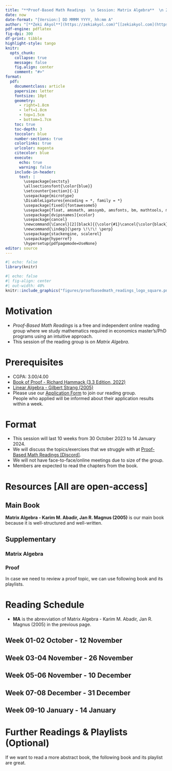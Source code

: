 ```yaml
---
title: "**Proof-Based Math Readings  \n Session: Matrix Algebra**  \n 2023 Fall"
date: now
date-format: "[Version:] DD MMMM YYYY, hh:mm A"
author: "[**Zeki Akyol**](https://zekiakyol.com)^[[zekiakyol.com](https://zekiakyol.com)]  \n Department of Economics  \n Istanbul Technical University  \n [Click here for the most recent versions of the syllabuses](https://github.com/zekiakyol/proof-based-math-readings)"
pdf-engine: pdflatex
fig-dpi: 300
df-print: tibble
highlight-style: tango
knitr:
  opts_chunk: 
    collapse: true
    message: false
    fig.align: center
    comment: "#>"
format:
  pdf: 
    documentclass: article
    papersize: letter
    fontsize: 10pt
    geometry: 
      - right=1.8cm
      - left=1.8cm
      - top=1.5cm
      - bottom=1.7cm
    toc: true
    toc-depth: 3
    toccolor: blue
    number-sections: true
    colorlinks: true
    urlcolor: magenta
    citecolor: blue
    execute:
      echo: true
      warning: false
    include-in-header: 
      text: |
        \usepackage{sectsty}
        \allsectionsfont{\color{blue}}
        \setcounter{section}{-1}
        \usepackage{microtype}
        \DisableLigatures{encoding = *, family = *}
        \usepackage[fixed]{fontawesome5}
        \usepackage{float, amsmath, amssymb, amsfonts, bm, mathtools, mathastext}
        \usepackage[dvipsnames]{xcolor} 
        \usepackage{cancel}
        \newcommand{\Cancel}[2][black]{{\color{#1}\cancel{\color{black}#2}}}
        \newcommand{\indep}{\perp \!\!\! \perp}
        \usepackage{stackengine, scalerel}
        \usepackage{hyperref}
        \hypersetup{pdfpagemode=UseNone}
editor: source
---
```


```r
#| echo: false
library(knitr)
```

```r
#| echo: false
#| fig-align: center
#| out-width: 40%
knitr::include_graphics("figures/proofbasedmath_readings_logo_square.png")
```

\newpage

# Motivation 

  - *Proof-Based Math Readings* is a free and independent online reading group where we study mathematics required in economics master's/PhD programs using an intuitive approach.
  - This session of the reading group is on *Matrix Algebra*.

# Prerequisites

  - CGPA: 3.00/4.00
  - [\faBook Book of Proof - Richard Hammack (3.3 Edition, 2022)](https://www.people.vcu.edu/~rhammack/BookOfProof/)
  - [\faYoutube Linear Algebra - Gilbert Strang (2005)](https://www.youtube.com/playlist?list=PLE7DDD91010BC51F8)
  - Please use our [\faLink Application Form](https://docs.google.com/forms/d/e/1FAIpQLSf3OxwYuAwiDXMVTCQ_x3FTtKnHmRRkl_SXlpdfqTDty06PxQ/viewform) to join our reading group.  
    People who applied will be informed about their application results within a week.

# Format

  - This session will last 10 weeks from 30 October 2023 to 14 January 2024.
  - We will discuss the topics/exercises that we struggle with at [\faDiscord Proof-Based Math Readings \[Discord\]](https://discord.com).
  - We will not have face-to-face/online meetings due to size of the group.
  - Members are expected to read the chapters from the book.

# Resources [All are open-access]

## Main Book

**Matrix Algebra - Karim M. Abadir, Jan R. Magnus (2005)** is our main book because it is well-structured and well-written.

\begin{itemize}
  \item[\faBook] Matrix Algebra - Karim M. Abadir, Jan R. Magnus (2005)
  \item[\faBook] \href{https://www.janmagnus.nl/misc/corrections03.pdf}{Matrix Algebra - Karim M. Abadir, Jan R. Magnus (2005, Errata)}
\end{itemize}

## Supplementary

### Matrix Algebra

\begin{itemize}
  \item[\faBook] Matrix Differential Calculus with Applications in Statistics and Econometrics - Jan R. Magnus, Heinz Neudecker (3rd Edition, 2019)
\end{itemize}

### Proof

In case we need to review a proof topic, we can use following book and its playlists.

\begin{itemize}
  \item[\faBook] \href{https://www.people.vcu.edu/~rhammack/BookOfProof/}{Book of Proof - Richard Hammack (3.3 Edition, 2022)}
  \item[\faYoutube] \href{https://www.youtube.com/@jeremy9959/playlists?view=50&sort=dd&shelf_id=5}{Book of Proof - Richard Hammack (3.3 Edition, 2022, Companion playlist by Jeremy Teitelbaum)}
  \item[\faYoutube] \href{https://www.youtube.com/playlist?list=PLVMgvCDIRy1x00m7Oo9XzEkDDACeEK_m-}{Book of Proof - Richard Hammack (3.3 Edition, 2022, Companion playlist by Michael Penn)}
\end{itemize}

\newpage

# Reading Schedule

  - **MA** is the abrevviation of Matrix Algebra - Karim M. Abadir, Jan R. Magnus (2005) in the previous page.
  
::: {.callout-tip icon=false}
## **Week 01-02 \hfill \faCalendar* 30 October - 12 November**

\begin{itemize}
  \item[\faBook] MA, Appendix B: Notation
  \item[\faBook] MA, Chapter 1: Vectors
  \item[\faBook] MA, Chapter 2: Matrices
  \item[\faBook] MA, Chapter 4: Rank, inverse, and determinant
\end{itemize}
:::

::: {.callout-tip icon=false}
## **Week 03-04 \hfill \faCalendar* 13 November - 26 November**

\begin{itemize}
  \item[\faBook] MA, Chapter 5: Partitioned matrices
  \item[\faBook] MA, Chapter 6: Systems of equations
\end{itemize}
:::

::: {.callout-tip icon=false}
## **Week 05-06 \hfill \faCalendar* 27 November - 10 December**

\begin{itemize}
  \item[\faBook] MA, Chapter 7: Eigenvalues, eigenvectors, and factorizations
  \item[\faBook] MA, Chapter 8: Positive (semi)definite and idempotent matrices
\end{itemize}
:::

::: {.callout-tip icon=false}
## **Week 07-08 \hfill \faCalendar* 11 December - 31 December**

\begin{itemize}
  \item[\faBook] MA, Chapter 10: Kronecker product, vec-operator, and Moore-Penrose inverse
  \item[\faBook] MA, Chapter 11: Patterned matrices: commutation- and duplication matrix
\end{itemize}
:::

::: {.callout-tip icon=false}
## **Week 09-10 \hfill \faCalendar* 01 January - 14 January**

\begin{itemize}
  \item[\faBook] MA, Chapter 12: Matrix inequalities
  \item[\faBook] MA, Chapter 13: Matrix calculus
  \item[\faBook] MA, Chapter 3: Vector spaces
\end{itemize}
:::

# Further Readings & Playlists (Optional)

If we want to read a more abstract book, the following book and its playlist are great.

::: {.callout-note icon=false}
## 
\begin{itemize}
  \item[\faBook] \href{https://linear.axler.net/}{Linear Algebra Done Right - Sheldon Axler (4th Edition, 2023, Forthcoming)}
  \item[\faYoutube] \href{https://www.youtube.com/playlist?list=PLGAnmvB9m7zOBVCZBUUmSinFV0wEir2Vw}{Linear Algebra Done Right - Sheldon Axler (3rd Edition, 2015, Companion playlist to the book)}
  \item[] We will also have a session on this book. Please see our syllabus at \href{https://github.com/zekiakyol/proof-based-math-readings/blob/main/PBMR_LinearAlgebra_Syllabus.pdf}{Linear Algebra}
\end{itemize}
:::
